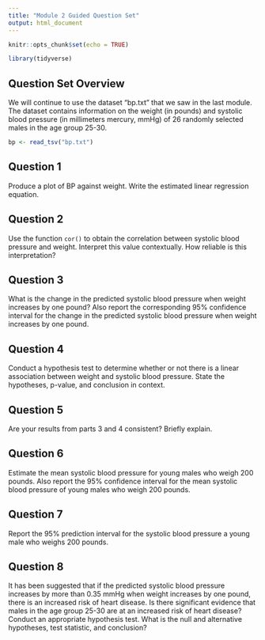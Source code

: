 ```yaml
---
title: "Module 2 Guided Question Set"
output: html_document
---
```


```r
knitr::opts_chunk$set(echo = TRUE)

library(tidyverse)
```

## Question Set Overview

We will continue to use the dataset “bp.txt” that we saw in the last module.  The dataset contains information on the weight (in pounds) and systolic blood pressure (in millimeters mercury, mmHg) of 26 randomly selected males in the age group 25-30.

```r
bp <- read_tsv("bp.txt")
```

## Question 1

Produce a plot of BP against weight.  Write the estimated linear regression equation.

## Question 2

Use the function `cor()` to obtain the correlation between systolic blood pressure and weight.  Interpret this value contextually.  How reliable is this interpretation?

## Question 3

What is the change in the predicted systolic blood pressure when weight increases by one pound?  Also report the corresponding 95% confidence interval for the change in the predicted systolic blood pressure when weight increases by one pound.

## Question 4

Conduct a hypothesis test to determine whether or not there is a linear association between weight and systolic blood pressure.  State the hypotheses, p-value, and conclusion in context.

## Question 5

Are your results from parts 3 and 4 consistent?  Briefly explain.

## Question 6

Estimate  the  mean  systolic  blood  pressure  for  young  males  who  weigh  200  pounds. Also report the 95% confidence interval for the mean systolic blood pressure of young males who weigh 200 pounds.

## Question 7

Report the 95% prediction interval for the systolic blood pressure a young male who weighs 200 pounds.

## Question 8

It has been suggested that if the predicted systolic blood pressure increases by more than  0.35  mmHg  when  weight  increases  by  one  pound,  there  is  an  increased  risk  of heart disease.  Is there significant evidence that males in the age group 25-30 are at an increased risk of heart disease?  Conduct an appropriate hypothesis test.  What is the null and alternative hypotheses, test statistic, and conclusion?

